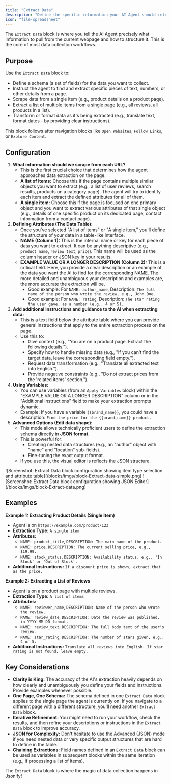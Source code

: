 ```yaml
---
title: "Extract Data"
description: "Define the specific information your AI Agent should retrieve from webpages and the structure for this data."
icon: "file-spreadsheet"
---
```


The `Extract Data` block is where you tell the AI Agent precisely what information to pull from the current webpage and how to structure it. This is the core of most data collection workflows.

## Purpose

Use the `Extract Data` block to:

- Define a schema (a set of fields) for the data you want to collect.
- Instruct the agent to find and extract specific pieces of text, numbers, or other details from a page.
- Scrape data from a single item (e.g., product details on a product page).
- Extract a list of multiple items from a single page (e.g., all reviews, all products in a list).
- Transform or format data as it's being extracted (e.g., translate text, format dates - by providing clear instructions).

This block follows after navigation blocks like `Open Websites`, `Follow Links`, or `Explore Content`.

## Configuration

1. **What information should we scrape from each URL?**
   - This is the first crucial choice that determines how the agent approaches data extraction on the page.
   - **A list of items:** Choose this if the page contains multiple similar objects you want to extract (e.g., a list of user reviews, search results, products on a category page). The agent will try to identify each item and extract the defined attributes for all of them.
   - **A single item:** Choose this if the page is focused on one primary object and you want to extract various attributes of that single object (e.g., details of one specific product on its dedicated page, contact information from a contact page).
2. **Defining Attributes (The Data Table):**
   - Once you've selected "A list of items" or "A single item," you'll define the structure of your data in a table-like interface.
   - **NAME (Column 1):** This is the internal name or key for each piece of data you want to extract. It can be anything descriptive (e.g., `product_name`, `review_text`, `price`). This name will be used as the column header or JSON key in your results.
   - **EXAMPLE VALUE OR A LONGER DESCRIPTION (Column 2):** This is a critical field. Here, you provide a clear description or an example of the data you want the AI to find for the corresponding NAME. The more detailed and unambiguous your description and examples are, the more accurate the extraction will be.
     - Good example: For `NAME: author_name`, Description: `The full name of the person who wrote the review, e.g., John Doe.`
     - Good example: For `NAME: rating`, Description: `The star rating the user gave, as a number (e.g., 4 or 5).`
3. **Add additional instructions and guidance to the AI when extracting data:**
   - This is a text field below the attribute table where you can provide general instructions that apply to the entire extraction process on the page.
   - Use this to:
     - Give context (e.g., "You are on a product page. Extract the following details.").
     - Specify how to handle missing data (e.g., "If you can't find the target data, leave the corresponding field empty.").
     - Request data transformation (e.g., "Translate all extracted text into English.").
     - Provide negative constraints (e.g., "Do not extract prices from the 'related items' section.").
4. **Using Variables:**
   - You can use variables (from an `Apply Variables` block) within the "EXAMPLE VALUE OR A LONGER DESCRIPTION" column or in the "Additional instructions" field to make your extraction prompts dynamic.
   - Example: If you have a variable `{{brand_name}}`, you could have a description: `Find the price for the {{brand_name}} product.`
5. **Advanced Options (Edit data shape):**
   - This mode allows technically proficient users to define the extraction schema directly in **JSON format**.
   - This is powerful for:
     - Creating nested data structures (e.g., an "author" object with "name" and "location" sub-fields).
     - Fine-tuning the exact output format.
   - If you use this, the visual editor is reflects the JSON structure.


<Frame caption="Screenshot: Extract Data block configuration showing item type selection and attribute table">
  ![Screenshot: Extract Data block configuration showing item type selection and attribute table](/blocks/imgs/block-Extract-data-simple.png)
</Frame>

<Frame caption="Screenshot: Extract Data block configuration showing JSON Editor">
  ![Screenshot: Extract Data block configuration showing JSON Editor](/blocks/imgs/block-Extract-data.png)
</Frame>

## Examples

**Example 1: Extracting Product Details (Single Item)**

- Agent is on `https://example.com/product/123`
- **Extraction Type:** `A single item`
- **Attributes:**
  - `NAME: product_title`, `DESCRIPTION: The main name of the product.`
  - `NAME: price`, `DESCRIPTION: The current selling price, e.g., $19.99.`
  - `NAME: stock_status`, `DESCRIPTION: Availability status, e.g., 'In Stock' or 'Out of Stock'.`
- **Additional Instructions:** `If a discount price is shown, extract that as the price.`

**Example 2: Extracting a List of Reviews**

- Agent is on a product page with multiple reviews.
- **Extraction Type:** `A list of items`
- **Attributes:**
  - `NAME: reviewer_name`, `DESCRIPTION: Name of the person who wrote the review.`
  - `NAME: review_date`, `DESCRIPTION: Date the review was published, in YYYY-MM-DD format.`
  - `NAME: review_text`, `DESCRIPTION: The full body text of the user's review.`
  - `NAME: star_rating`, `DESCRIPTION: The number of stars given, e.g., 4 or 5.`
- **Additional Instructions:** `Translate all reviews into English. If star rating is not found, leave empty.`

## Key Considerations

- **Clarity is King:** The accuracy of the AI's extraction heavily depends on how clearly and unambiguously you define your fields and instructions. Provide examples whenever possible.
- **One Page, One Schema:** The schema defined in one `Extract Data` block applies to the single page the agent is currently on. If you navigate to a different page with a different structure, you'll need another `Extract Data` block.
- **Iterative Refinement:** You might need to run your workflow, check the results, and then refine your descriptions or instructions in the `Extract Data` block to improve accuracy.
- **JSON for Complexity:** Don't hesitate to use the Advanced (JSON) mode if you need nested data or very specific output structures that are hard to define in the table.
- **Chaining Extractions:** Field names defined in an `Extract Data` block can be used as variables in subsequent blocks within the same iteration (e.g., if processing a list of items).

The `Extract Data` block is where the magic of data collection happens in Jsonify\!